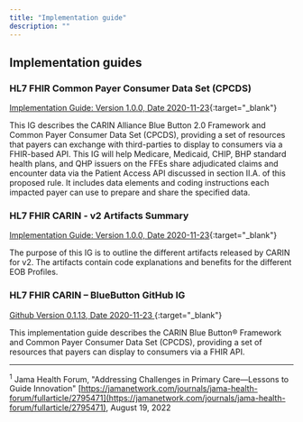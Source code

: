 ```yaml
---
title: "Implementation guide"
description: ""
---
```


## Implementation guides

### HL7 FHIR Common Payer Consumer Data Set (CPCDS)

[Implementation Guide: Version 1.0.0, Date 2020-11-23](http://hl7.org/fhir/us/carin-bb/){:target="_blank"}


This IG describes the CARIN Alliance Blue Button 2.0 Framework and Common Payer Consumer Data Set (CPCDS), providing a set of resources that payers can exchange with third-parties to display to consumers via a FHIR-based API. This IG will help Medicare, Medicaid, CHIP, BHP standard health plans, and QHP issuers on the FFEs share adjudicated claims and encounter data via the Patient Access API discussed in section II.A. of this proposed rule. It includes data elements and coding instructions each impacted payer can use to prepare and share the specified data.

### HL7 FHIR CARIN - v2 Artifacts Summary

[Implementation Guide: Version 1.0.0, Date 2020-11-23](https://build.fhir.org/ig/HL7/carin-bb/artifacts.html#4){:target="_blank"}

The purpose of this IG is to outline the different artifacts released by CARIN for v2. The artifacts contain code explanations and benefits for the different EOB Profiles.

### HL7 FHIR CARIN – BlueButton GitHub IG
 
[Github Version 0.1.13, Date 2020-11-23
](https://github.com/HL7/carin-bb/){:target="_blank"} 

This implementation guide describes the CARIN Blue Button® Framework and Common Payer Consumer Data Set (CPCDS), providing a set of resources that payers can display to consumers via a FHIR API.

---

 <a id="footnote-1"></a><sup>1</sup> Jama Health Forum, "Addressing Challenges in Primary Care—Lessons to Guide Innovation" [https://jamanetwork.com/journals/jama-health-forum/fullarticle/2795471](https://jamanetwork.com/journals/jama-health-forum/fullarticle/2795471), August 19, 2022
